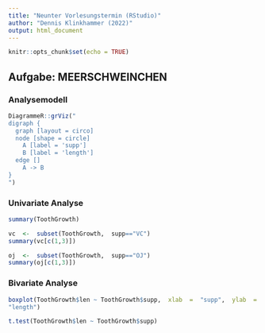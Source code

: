 ```yaml
---
title: "Neunter Vorlesungstermin (RStudio)"
author: "Dennis Klinkhammer (2022)"
output: html_document
---
```


```r
knitr::opts_chunk$set(echo = TRUE)
```

## Aufgabe: MEERSCHWEINCHEN

### Analysemodell

```r
DiagrammeR::grViz("
digraph {
  graph [layout = circo]
  node [shape = circle]
    A [label = 'supp']
    B [label = 'length']
  edge []
    A -> B
}
")
```

### Univariate Analyse

```r
summary(ToothGrowth)
```

```r
vc  <-  subset(ToothGrowth,  supp=="VC")
summary(vc[c(1,3)])
```

```r
oj  <-  subset(ToothGrowth,  supp=="OJ")
summary(oj[c(1,3)])
```

### Bivariate Analyse

```r
boxplot(ToothGrowth$len ~ ToothGrowth$supp,  xlab  =  "supp",  ylab  = 
"length")
```

```r
t.test(ToothGrowth$len ~ ToothGrowth$supp)
```